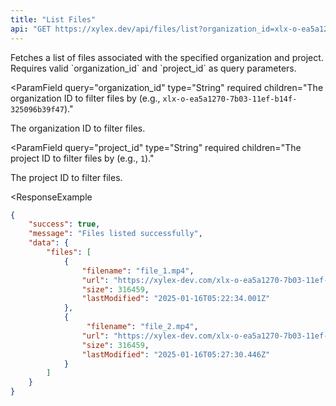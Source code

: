 ```yaml
---
title: "List Files"
api: "GET https://xylex.dev/api/files/list?organization_id=xlx-o-ea5a1270-7b03-11ef-b14f-325096b39f47&project_id=1"
---
```


<Card title="Endpoint Description" icon="info" horizontal>
  Fetches a list of files associated with the specified organization and
  project. Requires valid `organization_id` and `project_id` as query
  parameters.
</Card>

<ParamField
  query="organization_id"
  type="String"
  required
  children="The organization ID to filter files by (e.g., `xlx-o-ea5a1270-7b03-11ef-b14f-325096b39f47`)."
>
  The organization ID to filter files.
</ParamField>

<ParamField
  query="project_id"
  type="String"
  required
  children="The project ID to filter files by (e.g., `1`)."
>
  The project ID to filter files.
</ParamField>

<ResponseExample 
```json Response
{
    "success": true,
    "message": "Files listed successfully",
    "data": {
        "files": [
            {
                "filename": "file_1.mp4",
                "url": "https://xylex-dev.com/xlx-o-ea5a1270-7b03-11ef-b14f-325096b39f47_1_file_1.mp4",
                "size": 316459,
                "lastModified": "2025-01-16T05:22:34.001Z"
            },
            {
                 "filename": "file_2.mp4",
                "url": "https://xylex-dev.com/xlx-o-ea5a1270-7b03-11ef-b14f-325096b39f47_1_file_2.mp4",
                "size": 316459,
                "lastModified": "2025-01-16T05:27:30.446Z"
            }
        ]
    }
}
```
</ResponseExample>
